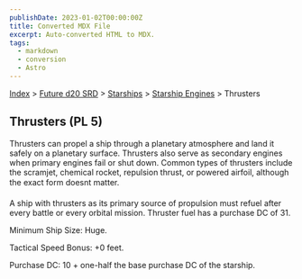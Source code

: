 ```yaml
---
publishDate: 2023-01-02T00:00:00Z
title: Converted MDX File
excerpt: Auto-converted HTML to MDX.
tags:
  - markdown
  - conversion
  - Astro
---
```






[Index](-index) > [Future d20 SRD](future-d20-srd-index) > [Starships](future-d20-srd-starships-index) > [Starship Engines](future-d20-srd-starships-starship-engines-index) > Thrusters




## Thrusters (PL 5)


Thrusters can propel a ship through a planetary atmosphere and land it safely on a planetary surface. Thrusters also serve as secondary engines when primary engines fail or shut down. Common types of thrusters include the scramjet, chemical rocket, repulsion thrust, or powered airfoil, although the exact form doesnt matter.


A ship with thrusters as its primary source of propulsion must refuel after every battle or every orbital mission. Thruster fuel has a purchase DC of 31.


Minimum Ship Size: Huge.


Tactical Speed Bonus: +0 feet.


Purchase DC: 10 + one-half the base purchase DC of the starship.



